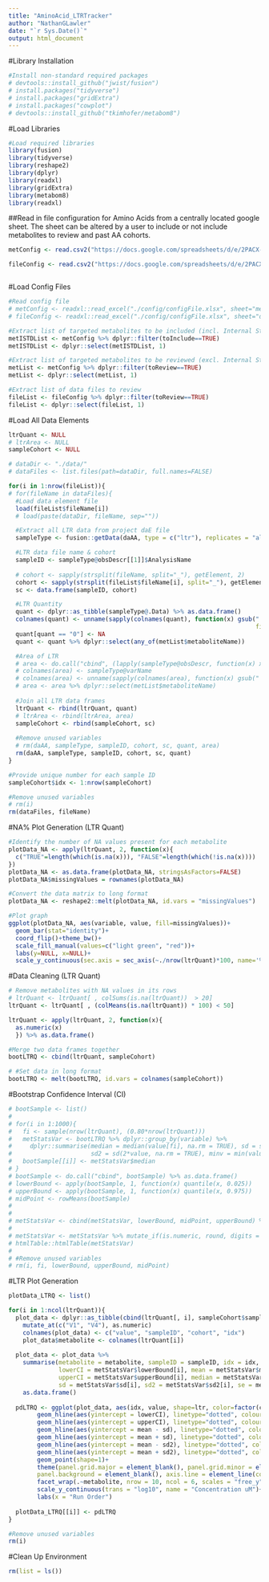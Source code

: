 ```yaml
---
title: "AminoAcid_LTRTracker"
author: "NathanGLawler"
date: "`r Sys.Date()`"
output: html_document
---
```


#Library Installation
```r
#Install non-standard required packages
# devtools::install_github("jwist/fusion")
# install.packages("tidyverse")
# install.packages("gridExtra")
# install.packages("cowplot")
# devtools::install_github("tkimhofer/metabom8")
```

#Load Libraries
```r
#Load required libraries
library(fusion)
library(tidyverse)
library(reshape2)
library(dplyr)
library(readxl) 
library(gridExtra)
library(metabom8)
library(readxl)
```

##Read in file configuration for Amino Acids from a centrally located google sheet. The sheet can be altered by a user to include or not include metabolites to review and past AA cohorts.

```r
metConfig <- read.csv2("https://docs.google.com/spreadsheets/d/e/2PACX-1vSugXXHxtwZIijb9r41-vUln-aLvhiRsncr2DwSvSjF3tr99pLTQCJlge3UB2RwuCeVJikUmE6G3HCZ/pub?output=csv", header = TRUE, sep = ",")

fileConfig <- read.csv2("https://docs.google.com/spreadsheets/d/e/2PACX-1vSugXXHxtwZIijb9r41-vUln-aLvhiRsncr2DwSvSjF3tr99pLTQCJlge3UB2RwuCeVJikUmE6G3HCZ/pub?gid=631312894&single=true&output=csv", header = TRUE, sep = ",")



```


#Load Config Files
```r
#Read config file
# metConfig <- readxl::read_excel("./config/configFile.xlsx", sheet="metabolites")
# fileConfig <- readxl::read_excel("./config/configFile.xlsx", sheet="dataFiles")

#Extract list of targeted metabolites to be included (incl. Internal Standards)
metISTDList <- metConfig %>% dplyr::filter(toInclude==TRUE)
metISTDList <- dplyr::select(metISTDList, 1)

#Extract list of targeted metabolites to be reviewed (excl. Internal Standards)
metList <- metConfig %>% dplyr::filter(toReview==TRUE)
metList <- dplyr::select(metList, 1)

#Extract list of data files to review
fileList <- fileConfig %>% dplyr::filter(toReview==TRUE)
fileList <- dplyr::select(fileList, 1)
```

#Load All Data Elements
```r
ltrQuant <- NULL
# ltrArea <- NULL
sampleCohort <- NULL

# dataDir <- "./data/"
# dataFiles <- list.files(path=dataDir, full.names=FALSE)

for(i in 1:nrow(fileList)){
# for(fileName in dataFiles){
  #Load data element file
  load(fileList$fileName[i])
  # load(paste(dataDir, fileName, sep=""))

  #Extract all LTR data from project daE file
  sampleType <- fusion::getData(daAA, type = c("ltr"), replicates = "all")

  #LTR data file name & cohort
  sampleID <- sampleType@obsDescr[[1]]$AnalysisName
 
  # cohort <- sapply(strsplit(fileName, split="_"), getElement, 2)
  cohort <- sapply(strsplit(fileList$fileName[i], split="_"), getElement, 2)
  sc <- data.frame(sampleID, cohort)

  #LTR Quantity
  quant <- dplyr::as_tibble(sampleType@.Data) %>% as.data.frame()
  colnames(quant) <- unname(sapply(colnames(quant), function(x) gsub(" [IS]", "", x, 
                                                                     fixed = TRUE)))
  quant[quant == "0"] <- NA
  quant <- quant %>% dplyr::select(any_of(metList$metaboliteName))

  #Area of LTR
  # area <- do.call("cbind", (lapply(sampleType@obsDescr, function(x) x$Area))) %>% as.data.frame()
  # colnames(area) <- sampleType@varName
  # colnames(area) <- unname(sapply(colnames(area), function(x) gsub(" [IS]", "", x, fixed = TRUE)))
  # area <- area %>% dplyr::select(metList$metaboliteName)
  
  #Join all LTR data frames
  ltrQuant <- rbind(ltrQuant, quant)
  # ltrArea <- rbind(ltrArea, area)
  sampleCohort <- rbind(sampleCohort, sc)
  
  #Remove unused variables
  # rm(daAA, sampleType, sampleID, cohort, sc, quant, area)
  rm(daAA, sampleType, sampleID, cohort, sc, quant)
}

#Provide unique number for each sample ID
sampleCohort$idx <- 1:nrow(sampleCohort)

#Remove unused variables
# rm(i)
rm(dataFiles, fileName)
```

#NA% Plot Generation (LTR Quant)
```r
#Identify the number of NA values present for each metabolite
plotData_NA <- apply(ltrQuant, 2, function(x){
  c("TRUE"=length(which(is.na(x))), "FALSE"=length(which(!is.na(x))))
})
plotData_NA <- as.data.frame(plotData_NA, stringsAsFactors=FALSE)
plotData_NA$missingValues = rownames(plotData_NA)

#Convert the data matrix to long format
plotData_NA <- reshape2::melt(plotData_NA, id.vars = "missingValues")

#Plot graph
ggplot(plotData_NA, aes(variable, value, fill=missingValues))+
  geom_bar(stat="identity")+
  coord_flip()+theme_bw()+
  scale_fill_manual(values=c("light green", "red"))+
  labs(y=NULL, x=NULL)+
  scale_y_continuous(sec.axis = sec_axis(~./nrow(ltrQuant)*100, name='%'), name='n')
```

#Data Cleaning (LTR Quant)
```r
# Remove metabolites with NA values in its rows
# ltrQuant <- ltrQuant[ , colSums(is.na(ltrQuant))  > 20]
ltrQuant <- ltrQuant[ , (colMeans(is.na(ltrQuant)) * 100) < 50]

ltrQuant <- apply(ltrQuant, 2, function(x){
  as.numeric(x)
  }) %>% as.data.frame()

#Merge two data frames together
bootLTRQ <- cbind(ltrQuant, sampleCohort)

# #Set data in long format
bootLTRQ <- melt(bootLTRQ, id.vars = colnames(sampleCohort))

```

#Bootstrap Confidence Interval (CI)
```r

# bootSample <- list()
# 
# for(i in 1:1000){
#   fi <- sample(nrow(ltrQuant), (0.80*nrow(ltrQuant)))
#   metStatsVar <- bootLTRQ %>% dplyr::group_by(variable) %>% 
#     dplyr::summarise(median = median(value[fi], na.rm = TRUE), sd = sd(value, na.rm = TRUE), 
#                      sd2 = sd(2*value, na.rm = TRUE), minv = min(value, na.rm = TRUE), maxv = max(value, na.rm = TRUE), se = sd/sqrt(nrow(ltrQuant)))
#   bootSample[[i]] <- metStatsVar$median
# }
# bootSample <- do.call("cbind", bootSample) %>% as.data.frame()
# lowerBound <- apply(bootSample, 1, function(x) quantile(x, 0.025))
# upperBound <- apply(bootSample, 1, function(x) quantile(x, 0.975))
# midPoint <- rowMeans(bootSample)
# 
# 
# metStatsVar <- cbind(metStatsVar, lowerBound, midPoint, upperBound) %>% as.data.frame()
# 
# metStatsVar <- metStatsVar %>% mutate_if(is.numeric, round, digits = 3)
# htmlTable::htmlTable(metStatsVar)
# 
# #Remove unused variables
# rm(i, fi, lowerBound, upperBound, midPoint)
```

#LTR Plot Generation
```r
plotData_LTRQ <- list()

for(i in 1:ncol(ltrQuant)){
  plot_data <- dplyr::as_tibble(cbind(ltrQuant[, i], sampleCohort$sampleID, sampleCohort$cohort, sampleCohort$idx)) %>%
    mutate_at(c("V1", "V4"), as.numeric)
    colnames(plot_data) <- c("value", "sampleID", "cohort", "idx")
    plot_data$metabolite <- colnames(ltrQuant[i])
    
  plot_data <- plot_data %>%
    summarise(metabolite = metabolite, sampleID = sampleID, idx = idx, cohort = cohort, value = value, 
              lowerCI = metStatsVar$lowerBound[i], mean = metStatsVar$midPoint[i], 
              upperCI = metStatsVar$upperBound[i], median = metStatsVar$median[i], 
              sd = metStatsVar$sd[i], sd2 = metStatsVar$sd2[i], se = metStatsVar$se[i]) %>%
    as.data.frame()
  
  pdLTRQ <- ggplot(plot_data, aes(idx, value, shape=ltr, color=factor(cohort)))+
        geom_hline(aes(yintercept = lowerCI), linetype="dotted", colour="BLACK")+
        geom_hline(aes(yintercept = upperCI), linetype="dotted", colour="BLACK")+
        geom_hline(aes(yintercept = mean - sd), linetype="dotted", colour="RED")+
        geom_hline(aes(yintercept = mean + sd), linetype="dotted", colour="RED")+
        geom_hline(aes(yintercept = mean - sd2), linetype="dotted", colour="GREEN")+
        geom_hline(aes(yintercept = mean + sd2), linetype="dotted", colour="GREEN")+
        geom_point(shape=1)+
        theme(panel.grid.major = element_blank(), panel.grid.minor = element_blank(), 
        panel.background = element_blank(), axis.line = element_line(colour="BLACK"))+
        facet_wrap(.~metabolite, nrow = 10, ncol = 6, scales = "free_y")+
        scale_y_continuous(trans = "log10", name = "Concentration uM")+
        labs(x = "Run Order")
  
  plotData_LTRQ[[i]] <- pdLTRQ
}

#Remove unused variables
rm(i)

```


#Clean Up Environment
```r
rm(list = ls())
```

